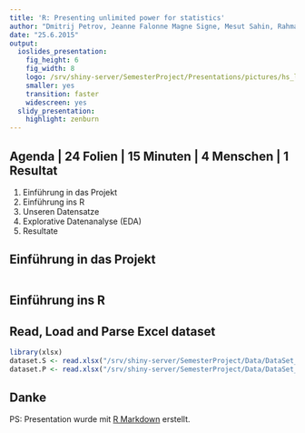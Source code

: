 ```yaml
---
title: 'R: Presenting unlimited power for statistics'
author: "Dmitrij Petrov, Jeanne Falonne Magne Signe, Mesut Sahin, Rahman Gökbulut"
date: "25.6.2015"
output:
  ioslides_presentation:
    fig_height: 6
    fig_width: 8
    logo: /srv/shiny-server/SemesterProject/Presentations/pictures/hs_logo_besser.png
    smaller: yes
    transition: faster
    widescreen: yes
  slidy_presentation:
    highlight: zenburn
---
```


## Agenda | 24 Folien | 15 Minuten | 4 Menschen | 1 Resultat

1. Einführung in das Projekt
2. Einführung ins R
3. Unseren Datensatze
4. Explorative Datenanalyse (EDA)
5. Resultate

## Einführung in das Projekt

```r

```


## Einführung ins R


## Read, Load and Parse Excel dataset

```r
library(xlsx)
dataset.S <- read.xlsx("/srv/shiny-server/SemesterProject/Data/DataSet_01.xlsx", sheetIndex = 1, endRow=277)
dataset.P <- read.xlsx("/srv/shiny-server/SemesterProject/Data/DataSet_Product.xlsx", sheetIndex = 1, endRow=302)

```


## Danke

PS: Presentation wurde mit [R Markdown](http://rmarkdown.rstudio.com/) erstellt.


